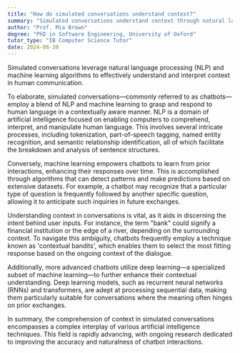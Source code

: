```yaml
---
title: "How do simulated conversations understand context?"
summary: "Simulated conversations understand context through natural language processing (NLP) and machine learning algorithms."
author: "Prof. Mia Brown"
degree: "PhD in Software Engineering, University of Oxford"
tutor_type: "IB Computer Science Tutor"
date: 2024-08-30
---
```


Simulated conversations leverage natural language processing (NLP) and machine learning algorithms to effectively understand and interpret context in human communication.

To elaborate, simulated conversations—commonly referred to as chatbots—employ a blend of NLP and machine learning to grasp and respond to human language in a contextually aware manner. NLP is a domain of artificial intelligence focused on enabling computers to comprehend, interpret, and manipulate human language. This involves several intricate processes, including tokenization, part-of-speech tagging, named entity recognition, and semantic relationship identification, all of which facilitate the breakdown and analysis of sentence structures.

Conversely, machine learning empowers chatbots to learn from prior interactions, enhancing their responses over time. This is accomplished through algorithms that can detect patterns and make predictions based on extensive datasets. For example, a chatbot may recognize that a particular type of question is frequently followed by another specific question, allowing it to anticipate such inquiries in future exchanges.

Understanding context in conversations is vital, as it aids in discerning the intent behind user inputs. For instance, the term "bank" could signify a financial institution or the edge of a river, depending on the surrounding context. To navigate this ambiguity, chatbots frequently employ a technique known as 'contextual bandits', which enables them to select the most fitting response based on the ongoing context of the dialogue.

Additionally, more advanced chatbots utilize deep learning—a specialized subset of machine learning—to further enhance their contextual understanding. Deep learning models, such as recurrent neural networks (RNNs) and transformers, are adept at processing sequential data, making them particularly suitable for conversations where the meaning often hinges on prior exchanges.

In summary, the comprehension of context in simulated conversations encompasses a complex interplay of various artificial intelligence techniques. This field is rapidly advancing, with ongoing research dedicated to improving the accuracy and naturalness of chatbot interactions.
    